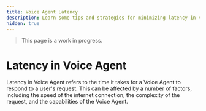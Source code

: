 ```yaml
---
title: Voice Agent Latency
description: Learn some tips and strategies for minimizing latency in Voice Agent requests.
hidden: true
---
```


> This page is a work in progress.

# Latency in Voice Agent

Latency in Voice Agent refers to the time it takes for a Voice Agent to respond to a user's request. This can be affected by a number of factors, including the speed of the internet connection, the complexity of the request, and the capabilities of the Voice Agent.

